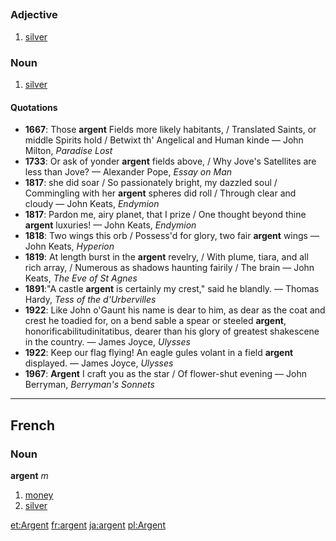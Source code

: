 =={{en}}==
===Adjective===
# [[silver]]
===Noun===
# [[silver]]

====Quotations====
*'''1667''': Those '''argent''' Fields more likely habitants, / Translated Saints, or middle Spirits hold / Betwixt th' Angelical and Human kinde &mdash; John Milton, ''Paradise Lost''
*'''1733''': Or ask of yonder '''argent''' fields above, / Why Jove's Satellites are less than Jove? &mdash; Alexander Pope, ''Essay on Man''
*'''1817''': she did soar / So passionately bright, my dazzled soul / Commingling with her '''argent''' spheres did roll / Through clear and cloudy &mdash; John Keats, ''Endymion''
*'''1817''': Pardon me, airy planet, that I prize / One thought beyond thine '''argent''' luxuries! &mdash; John Keats, ''Endymion''
*'''1818''': Two wings this orb / Possess'd for glory, two fair '''argent''' wings &mdash; John Keats, ''Hyperion''
*'''1819''': At length burst in the '''argent''' revelry, / With plume, tiara, and all rich array, / Numerous as shadows haunting fairily / The brain &mdash; John Keats, ''The Eve of St Agnes''
*'''1891''':"A castle '''argent''' is certainly my crest," said he blandly. &mdash; Thomas Hardy, ''Tess of the d'Urbervilles''
*'''1922''': Like John o'Gaunt his name is dear to him, as dear as the coat and crest he toadied for, on a bend sable a spear or steeled '''argent''', honorificabilitudinitatibus, dearer than his glory of greatest shakescene in the country. &mdash; James Joyce, ''Ulysses''
*'''1922''': Keep our flag flying! An eagle gules volant in a field '''argent''' displayed. &mdash; James Joyce, ''Ulysses''
*'''1967''': '''Argent''' I craft you as the star / Of flower-shut evening &mdash; John Berryman, ''Berryman's Sonnets''

----
==French==
===Noun===
'''argent''' ''m''

#[[money]]
#[[silver]]

[[et:Argent]]
[[fr:argent]]
[[ja:argent]]
[[pl:Argent]]